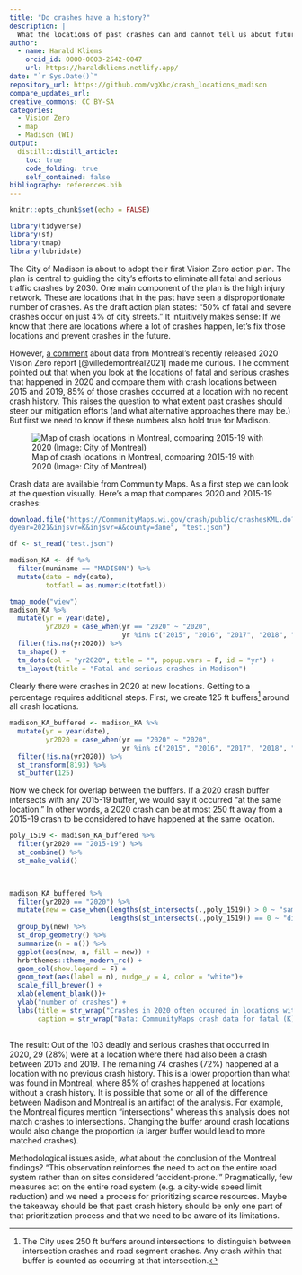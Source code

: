 ```yaml
---
title: "Do crashes have a history?"
description: |
  What the locations of past crashes can and cannot tell us about future crashes
author:
  - name: Harald Kliems 
    orcid_id: 0000-0003-2542-0047
    url: https://haraldkliems.netlify.app/
date: "`r Sys.Date()`"
repository_url: https://github.com/vgXhc/crash_locations_madison
compare_updates_url:
creative_commons: CC BY-SA
categories:
  - Vision Zero
  - map
  - Madison (WI)
output: 
  distill::distill_article:
    toc: true
    code_folding: true
    self_contained: false
bibliography: references.bib
---
```


```r
knitr::opts_chunk$set(echo = FALSE)
```

```r
library(tidyverse)
library(sf)
library(tmap)
library(lubridate)
```

The City of Madison is about to adopt their first Vision Zero action plan. The plan is central to guiding the city's efforts to eliminate all fatal and serious traffic crashes by 2030. One main component of the plan is the high injury network. These are locations that in the past have seen a disproportionate number of crashes. As the draft action plan states: "50% of fatal and severe crashes occur on just 4% of city streets." It intuitively makes sense: If we know that there are locations where a lot of crashes happen, let's fix those locations and prevent crashes in the future.

However, [a comment](https://twitter.com/CyclistBartek/status/1486087014457958403?s=20) about data from Montreal's recently released 2020 Vision Zero report [@villedemontréal2021] made me curious. The comment pointed out that when you look at the locations of fatal and serious crashes that happened in 2020 and compare them with crash locations between 2015 and 2019, 85% of those crashes occurred at a location with no recent crash history. This raises the question to what extent past crashes should steer our mitigation efforts (and what alternative approaches there may be.) But first we need to know if these numbers also hold true for Madison.

![Map of crash locations in Montreal, comparing 2015-19 with 2020 (Image: City of Montreal)](img/montreal_map.png)

Crash data are available from Community Maps. As a first step we can look at the question visually. Here's a map that compares 2020 and 2015-19 crashes:

```r
download.file("https://CommunityMaps.wi.gov/crash/public/crashesKML.do?filetype=json&startyear=2015&en
dyear=2021&injsvr=K&injsvr=A&county=dane", "test.json")

df <- st_read("test.json")

madison_KA <- df %>% 
  filter(muniname == "MADISON") %>% 
  mutate(date = mdy(date),
         totfatl = as.numeric(totfatl))
```

```r
tmap_mode("view")
madison_KA %>% 
  mutate(yr = year(date),
         yr2020 = case_when(yr == "2020" ~ "2020",
                            yr %in% c("2015", "2016", "2017", "2018", "2019") ~ "2015-19")) %>% 
  filter(!is.na(yr2020)) %>% 
  tm_shape() +
  tm_dots(col = "yr2020", title = "", popup.vars = F, id = "yr") +
  tm_layout(title = "Fatal and serious crashes in Madison")
```

Clearly there were crashes in 2020 at new locations. Getting to a percentage requires additional steps. First, we create 125 ft buffers[^1] around all crash locations.

[^1]: The City uses 250 ft buffers around intersections to distinguish between intersection crashes and road segment crashes. Any crash within that buffer is counted as occurring at that intersection.

```r
madison_KA_buffered <- madison_KA %>% 
  mutate(yr = year(date),
         yr2020 = case_when(yr == "2020" ~ "2020",
                            yr %in% c("2015", "2016", "2017", "2018", "2019") ~ "2015-19")) %>% 
  filter(!is.na(yr2020)) %>% 
  st_transform(8193) %>% 
  st_buffer(125)
```

Now we check for overlap between the buffers. If a 2020 crash buffer intersects with any 2015-19 buffer, we would say it occurred "at the same location." In other words, a 2020 crash can be at most 250 ft away from a 2015-19 crash to be considered to have happened at the same location.

```r
poly_1519 <- madison_KA_buffered %>% 
  filter(yr2020 == "2015-19") %>% 
  st_combine() %>% 
  st_make_valid()
  


madison_KA_buffered %>% 
  filter(yr2020 == "2020") %>% 
  mutate(new = case_when(lengths(st_intersects(.,poly_1519)) > 0 ~ "same location",
                         lengths(st_intersects(.,poly_1519)) == 0 ~ "different location")) %>% 
  group_by(new) %>% 
  st_drop_geometry() %>% 
  summarize(n = n()) %>% 
  ggplot(aes(new, n, fill = new)) +
  hrbrthemes::theme_modern_rc() +
  geom_col(show.legend = F) +
  geom_text(aes(label = n), nudge_y = 4, color = "white")+
  scale_fill_brewer() +
  xlab(element_blank())+
  ylab("number of crashes") +
  labs(title = str_wrap("Crashes in 2020 often occured in locations with no crash history", 40),
       caption = str_wrap("Data: CommunityMaps crash data for fatal (K) and severe (A) injuries, 2015-20. Analysis and visualization: Harald Kliems", 65))
  
```

The result: Out of the 103 deadly and serious crashes that occurred in 2020, 29 (28%) were at a location where there had also been a crash between 2015 and 2019. The remaining 74 crashes (72%) happened at a location with no previous crash history. This is a lower proportion than what was found in Montreal, where 85% of crashes happened at locations without a crash history. It is possible that some or all of the difference between Madison and Montreal is an artifact of the analysis. For example, the Montreal figures mention "intersections" whereas this analysis does not match crashes to intersections. Changing the buffer around crash locations would also change the proportion (a larger buffer would lead to more matched crashes).

Methodological issues aside, what about the conclusion of the Montreal findings? "This observation reinforces the need to act on the entire road system rather than on sites considered 'accident-prone.'" Pragmatically, few measures act on the entire road system (e.g. a city-wide speed limit reduction) and we need a process for prioritizing scarce resources. Maybe the takeaway should be that past crash history should be only one part of that prioritization process and that we need to be aware of its limitations.
